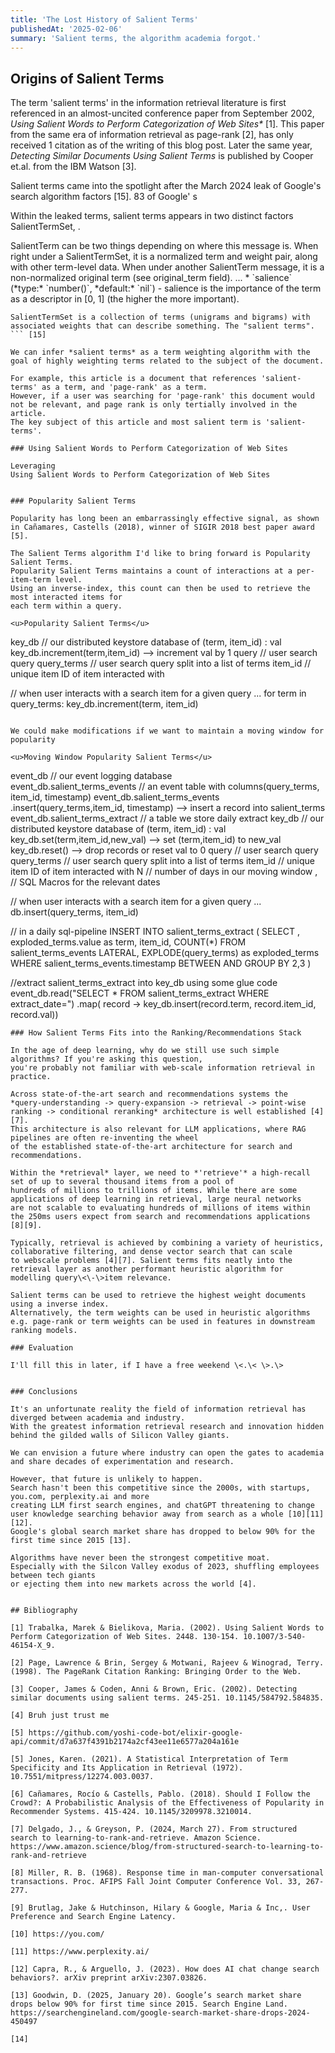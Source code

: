 ```yaml
---
title: 'The Lost History of Salient Terms'
publishedAt: '2025-02-06'
summary: 'Salient terms, the algorithm academia forgot.'
---
```


## Origins of Salient Terms 

The term 'salient terms' in the information retrieval literature is first referenced in an almost-uncited conference paper from September 2002, 
*Using Salient Words to Perform Categorization of Web Sites\** [1]. This paper from the same era of information retrieval as page-rank [2], 
has only received 1 citation as of the writing of this blog post. Later the same year, *Detecting Similar Documents Using Salient Terms* is published
by Cooper et.al. from the IBM Watson [3].

Salient terms came into the spotlight after the March 2024 leak of Google's search algorithm factors [15].
83 of Google' s

Within the leaked terms, salient terms appears in two distinct factors SalientTermSet, . 

<p>SalientTerm can be two things depending on where this message is. When right under a SalientTermSet, it is a normalized term and weight pair, along with other term-level data. When under another SalientTerm message, it is a non-normalized original term (see original_term field).
...
*   `salience` (*type:* `number()`, *default:* `nil`) - salience is the importance of the term as a descriptor in [0, 1] (the higher the more important).
</p>

```
SalientTermSet is a collection of terms (unigrams and bigrams) with associated weights that can describe something. The "salient terms".
``` [15]

We can infer *salient terms* as a term weighting algorithm with the goal of highly weighting terms related to the subject of the document.

For example, this article is a document that references 'salient-terms' as a term, and 'page-rank' as a term. 
However, if a user was searching for 'page-rank' this document would not be relevant, and page rank is only tertially involved in the article. 
The key subject of this article and most salient term is 'salient-terms'.

### Using Salient Words to Perform Categorization of Web Sites

Leveraging 
Using Salient Words to Perform Categorization of Web Sites


### Popularity Salient Terms 

Popularity has long been an embarrassingly effective signal, as shown in Cañamares, Castells (2018), winner of SIGIR 2018 best paper award [5].

The Salient Terms algorithm I'd like to bring forward is Popularity Salient Terms.
Popularity Salient Terms maintains a count of interactions at a per-item-term level.
Using an inverse-index, this count can then be used to retrieve the most interacted items for 
each term within a query.

<u>Popularity Salient Terms</u>
```
key_db // our distributed keystore database of (term, item_id) : val
key_db.increment(term,item_id) --> increment val by 1
query // user search query
query_terms // user search query split into a list of terms
item_id // unique item ID of item interacted with

// when user interacts with a search item for a given query
...
for term in query_terms:
  key_db.increment(term, item_id)
```

We could make modifications if we want to maintain a moving window for popularity

<u>Moving Window Popularity Salient Terms</u>
```
event_db // our event logging database  
event_db.salient_terms_events // an event table with columns(query_terms, item_id, timestamp)
event_db.salient_terms_events 
  .insert(query_terms,item_id, timestamp) --> insert a record into salient_terms
event_db.salient_terms_extract // a table we store daily extract 
key_db // our distributed keystore database of (term, item_id) : val
key_db.set(term,item_id,new_val) --> set (term,item_id) to new_val
key_db.reset() --> drop records or reset val to 0
query // user search query
query_terms // user search query split into a list of terms
item_id // unique item ID of item interacted with
N // number of days in our moving window
<TODAY-N> , <TODAY> // SQL Macros for the relevant dates

// when user interacts with a search item for a given query
...
db.insert(query_terms, item_id)

// in a daily sql-pipeline
INSERT INTO salient_terms_extract
(
SELECT <TODAY>, exploded_terms.value as term, item_id, COUNT(*)
FROM salient_terms_events LATERAL,
    EXPLODE(query_terms) as exploded_terms
WHERE salient_terms_events.timestamp
    BETWEEN <TODAY-N> AND <TODAY> 
GROUP BY 2,3
)

//extract salient_terms_extract into key_db using some glue code
event_db.read("SELECT * FROM salient_terms_extract WHERE extract_date=<TODAY>")
.map( record -> key_db.insert(record.term, record.item_id, record.val))
```
### How Salient Terms Fits into the Ranking/Recommendations Stack

In the age of deep learning, why do we still use such simple algorithms? If you're asking this question,
you're probably not familiar with web-scale information retrieval in practice. 

Across state-of-the-art search and recommendations systems the
*query-understanding -> query-expansion -> retrieval -> point-wise ranking -> conditional reranking* architecture is well established [4][7].
This architecture is also relevant for LLM applications, where RAG pipelines are often re-inventing the wheel
of the established state-of-the-art architecture for search and recommendations.

Within the *retrieval* layer, we need to *'retrieve'* a high-recall set of up to several thousand items from a pool of 
hundreds of millions to trillions of items. While there are some applications of deep learning in retrieval, large neural networks
are not scalable to evaluating hundreds of millions of items within the 250ms users expect from search and recommendations applications [8][9].

Typically, retrieval is achieved by combining a variety of heuristics, collaborative filtering, and dense vector search that can scale 
to webscale problems [4][7]. Salient terms fits neatly into the retrieval layer as another performant heuristic algorithm for modelling query\<\-\>item relevance.

Salient terms can be used to retrieve the highest weight documents using a inverse index. 
Alternatively, the term weights can be used in heuristic algorithms e.g. page-rank or term weights can be used in features in downstream ranking models.  

### Evaluation

I'll fill this in later, if I have a free weekend \<.\< \>.\>


### Conclusions

It's an unfortunate reality the field of information retrieval has diverged between academia and industry. 
With the greatest information retrieval research and innovation hidden behind the gilded walls of Silicon Valley giants.

We can envision a future where industry can open the gates to academia and share decades of experimentation and research. 

However, that future is unlikely to happen. 
Search hasn't been this competitive since the 2000s, with startups, you.com, perplexity.ai and more
creating LLM first search engines, and chatGPT threatening to change user knowledge searching behavior away from search as a whole [10][11][12].
Google's global search market share has dropped to below 90% for the first time since 2015 [13].

Algorithms have never been the strongest competitive moat.
Especially with the Silcon Valley exodus of 2023, shuffling employees between tech giants
or ejecting them into new markets across the world [4].


## Bibliography

[1] Trabalka, Marek & Bielikova, Maria. (2002). Using Salient Words to Perform Categorization of Web Sites. 2448. 130-154. 10.1007/3-540-46154-X_9.

[2] Page, Lawrence & Brin, Sergey & Motwani, Rajeev & Winograd, Terry. (1998). The PageRank Citation Ranking: Bringing Order to the Web.

[3] Cooper, James & Coden, Anni & Brown, Eric. (2002). Detecting similar documents using salient terms. 245-251. 10.1145/584792.584835. 

[4] Bruh just trust me

[5] https://github.com/yoshi-code-bot/elixir-google-api/commit/d7a637f4391b2174a2cf43ee11e6577a204a161e

[5] Jones, Karen. (2021). A Statistical Interpretation of Term Specificity and Its Application in Retrieval (1972). 10.7551/mitpress/12274.003.0037. 

[6] Cañamares, Rocío & Castells, Pablo. (2018). Should I Follow the Crowd?: A Probabilistic Analysis of the Effectiveness of Popularity in Recommender Systems. 415-424. 10.1145/3209978.3210014. 

[7] Delgado, J., & Greyson, P. (2024, March 27). From structured search to learning-to-rank-and-retrieve. Amazon Science. https://www.amazon.science/blog/from-structured-search-to-learning-to-rank-and-retrieve 

[8] Miller, R. B. (1968). Response time in man-computer conversational transactions. Proc. AFIPS Fall Joint Computer Conference Vol. 33, 267-277.

[9] Brutlag, Jake & Hutchinson, Hilary & Google, Maria & Inc,. User Preference and Search Engine Latency. 

[10] https://you.com/

[11] https://www.perplexity.ai/

[12] Capra, R., & Arguello, J. (2023). How does AI chat change search behaviors?. arXiv preprint arXiv:2307.03826.

[13] Goodwin, D. (2025, January 20). Google’s search market share drops below 90% for first time since 2015. Search Engine Land. https://searchengineland.com/google-search-market-share-drops-2024-450497

[14]